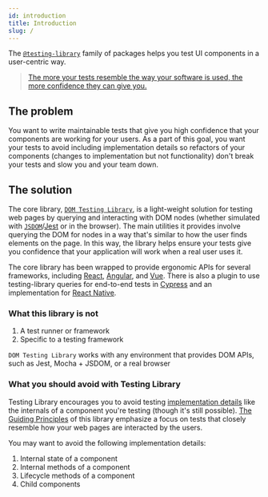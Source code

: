 ```yaml
---
id: introduction
title: Introduction
slug: /
---
```


The [`@testing-library`][npm] family of packages helps you test UI components in
a user-centric way.

> [The more your tests resemble the way your software is used, the more confidence they can give you.](guiding-principles.mdx)

## The problem

You want to write maintainable tests that give you high confidence that your
components are working for your users. As a part of this goal, you want your
tests to avoid including implementation details so refactors of your components
(changes to implementation but not functionality) don't break your tests and
slow you and your team down.

## The solution

The core library, [`DOM Testing Library`][dom], is a light-weight solution for
testing web pages by querying and interacting with DOM nodes (whether simulated
with [`JSDOM`][jsdom]/[Jest][jest] or in the browser). The main utilities it
provides involve querying the DOM for nodes in a way that's similar to how the
user finds elements on the page. In this way, the library helps ensure your
tests give you confidence that your application will work when a real user uses
it.

The core library has been wrapped to provide ergonomic APIs for several
frameworks, including [React][react], [Angular][angular], and [Vue][vue]. There
is also a plugin to use testing-library queries for end-to-end tests in
[Cypress][cypress] and an implementation for [React Native][react-native].

### What this library is not

1.  A test runner or framework
2.  Specific to a testing framework

`DOM Testing Library` works with any environment that provides DOM APIs, such as
Jest, Mocha + JSDOM, or a real browser

### What you should avoid with Testing Library

Testing Library encourages you to avoid testing
[implementation details](https://kentcdodds.com/blog/testing-implementation-details)
like the internals of a component you're testing (though it's still possible).
[The Guiding Principles](/docs/guiding-principles) of this library emphasize a
focus on tests that closely resemble how your web pages are interacted by the
users.

You may want to avoid the following implementation details:

1. Internal state of a component
1. Internal methods of a component
1. Lifecycle methods of a component
1. Child components

[jest]: https://jestjs.io
[jsdom]: https://github.com/jsdom/jsdom
[dom]: dom-testing-library/intro.mdx
[react]: react-testing-library/intro.mdx
[angular]: angular-testing-library/intro.mdx
[vue]: vue-testing-library/intro.mdx
[cypress]: cypress-testing-library/intro.mdx
[react-native]: react-native-testing-library/intro.mdx
[npm]: https://www.npmjs.com/org/testing-library
